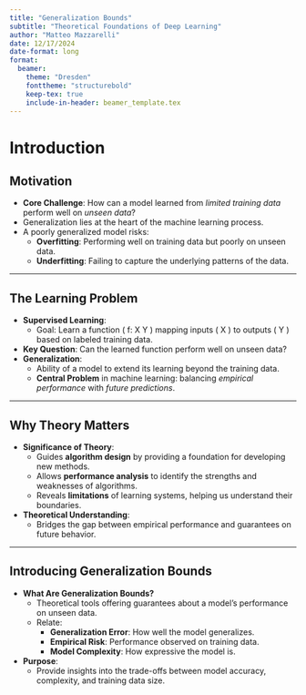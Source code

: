 ```yaml
---
title: "Generalization Bounds"
subtitle: "Theoretical Foundations of Deep Learning"
author: "Matteo Mazzarelli"
date: 12/17/2024
date-format: long
format: 
  beamer:
    theme: "Dresden"
    fonttheme: "structurebold"
    keep-tex: true
    include-in-header: beamer_template.tex
---
```


# Introduction

## Motivation
- **Core Challenge**: How can a model learned from *limited training data* perform well on *unseen data*?
- Generalization lies at the heart of the machine learning process.
- A poorly generalized model risks:
  - **Overfitting**: Performing well on training data but poorly on unseen data.
  - **Underfitting**: Failing to capture the underlying patterns of the data.

---

## The Learning Problem
- **Supervised Learning**: 
  - Goal: Learn a function \( f: X \to Y \) mapping inputs \( X \) to outputs \( Y \) based on labeled training data.
- **Key Question**: Can the learned function perform well on unseen data?
- **Generalization**:
  - Ability of a model to extend its learning beyond the training data.
  - **Central Problem** in machine learning: balancing *empirical performance* with *future predictions*.

---

## Why Theory Matters
- **Significance of Theory**:
  - Guides **algorithm design** by providing a foundation for developing new methods.
  - Allows **performance analysis** to identify the strengths and weaknesses of algorithms.
  - Reveals **limitations** of learning systems, helping us understand their boundaries.
- **Theoretical Understanding**:
  - Bridges the gap between empirical performance and guarantees on future behavior.

---

## Introducing Generalization Bounds
- **What Are Generalization Bounds?**
  - Theoretical tools offering guarantees about a model's performance on unseen data.
  - Relate:
    - **Generalization Error**: How well the model generalizes.
    - **Empirical Risk**: Performance observed on training data.
    - **Model Complexity**: How expressive the model is.
- **Purpose**:
  - Provide insights into the trade-offs between model accuracy, complexity, and training data size.